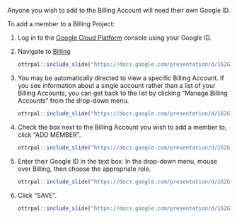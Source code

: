 Anyone you wish to add to the Billing Account will need their own Google ID.

To add a member to a Billing Project:
  
1. Log in to the [Google Cloud Platform](https://console.cloud.google.com/) console using your Google ID.
1. Navigate to [Billing](https://console.cloud.google.com/billing)

    ```r
ottrpal::include_slide("https://docs.google.com/presentation/d/162GS7ArBPM4w_rPazcUrpnoEKT7jx9i7fpPQkH_iC_0/edit#slide=id.gd84a304855_0_153")
    ```

1. You may be automatically directed to view a specific Billing Account.  If you see information about a single account rather than a list of your Billing Accounts, you can get back to the list by clicking "Manage Billing Accounts" from the drop-down menu.

    ```r
ottrpal::include_slide("https://docs.google.com/presentation/d/162GS7ArBPM4w_rPazcUrpnoEKT7jx9i7fpPQkH_iC_0/edit#slide=id.gd84a304855_0_167")
    ```

1. Check the box next to the Billing Account you wish to add a member to, click "ADD MEMBER".

    ```r
ottrpal::include_slide("https://docs.google.com/presentation/d/162GS7ArBPM4w_rPazcUrpnoEKT7jx9i7fpPQkH_iC_0/edit#slide=id.gd84a304855_0_178")
    ```

1. Enter their Google ID in the text box. In the drop-down menu, mouse over Billing, then choose the appropriate role.

    ```r
ottrpal::include_slide("https://docs.google.com/presentation/d/162GS7ArBPM4w_rPazcUrpnoEKT7jx9i7fpPQkH_iC_0/edit#slide=id.gd84a304855_0_185")
    ```

1. Click "SAVE".

    ```r
ottrpal::include_slide("https://docs.google.com/presentation/d/162GS7ArBPM4w_rPazcUrpnoEKT7jx9i7fpPQkH_iC_0/edit#slide=id.gd84a304855_0_192")
    ```
